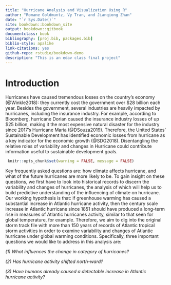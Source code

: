```yaml
--- 
title: "Hurricane Analysis and Visualization Using R"
author: "Romane Goldmuntz, Vy Tran, and Jianqiong Zhan"
date: "`r Sys.Date()`"
site: bookdown::bookdown_site
output: bookdown::gitbook
documentclass: book
bibliography: [proj.bib, packages.bib]
biblio-style: apalike
link-citations: yes
github-repo: rstudio/bookdown-demo
description: "This is an edav class final project"
---
```



# Introduction {#intro}

Hurricanes have caused tremendous losses on the country’s economy (@Winkle2018): they currently cost the government over \$28 billion each year. Besides the government, several industries are heavily impacted by hurricanes, including the insurance industry. For example, according to Bloomberg, hurricane Dorian caused the insurance industry losses of up \$25 billion, making it the most expensive natural disaster for the industry since 2017’s Hurricane Maria (@DSouza2019). Therefore, the United States’ Sustainable Development has identified economic losses from hurricane as a key indicator for the economic growth (@SDG2018). Disentangling the relative roles of variability and changes in Hurricane could contribute information useful to sustainable development goals.


```r
 knitr::opts_chunk$set(warning = FALSE, message = FALSE)
```

Key frequently asked questions are: how climate affects hurricane, and what of the future hurricanes are more likely to be. To gain insight on these questions, we first have to look into historical records to discern the variability and changes of hurricanes, the analysis of which will help us to build predictive understanding of the influencing of climate on hurricane. Our working hypothesis is that: if greenhouse warming has caused a substantial increase in Atlantic hurricane activity, then the century scale increase in Atlantic hurricane since 1851 should have produced a long-term rise in measures of Atlantic hurricanes activity, similar to that seen for global temperature, for example. Therefore, we aim to dig into the original storm track file with more than 150 years of records of Atlantic tropical storm activities in order to examine variability and changes of Atlantic hurricane under global warming conditions. Specifically, three important questions we would like to address in this analysis are:

_(1)	What influences the change in category of hurricanes?_

_(2) Has hurricane activity shifted north-ward?_

_(3)	Have humans already caused a detectable increase in Atlantic hurricane activity?_


